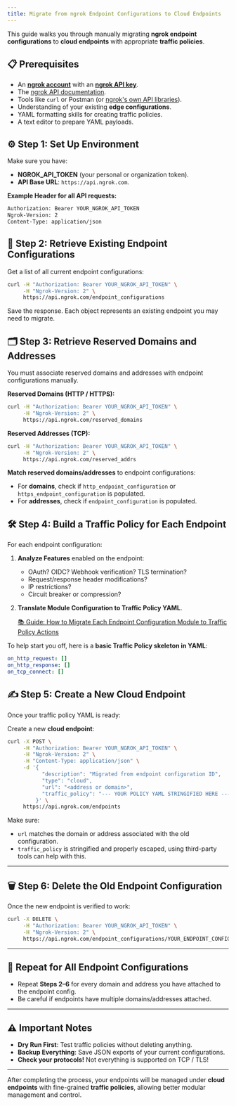 ```yaml
---
title: Migrate from ngrok Endpoint Configurations to Cloud Endpoints
---
```


This guide walks you through manually migrating **ngrok endpoint configurations** to **cloud endpoints** with appropriate **traffic policies**.

## 📋 Prerequisites

- An **[ngrok account](https://dashboard.ngrok.com)** with an **[ngrok API key](https://dashboard.ngrok.com/api-keys)**.
- The [ngrok API documentation](/api).
- Tools like `curl` or Postman (or [ngrok's own API libraries](/api/#client-libraries)).
- Understanding of your existing **edge configurations**.
- YAML formatting skills for creating traffic policies.
- A text editor to prepare YAML payloads.

## ⚙️ Step 1: Set Up Environment

Make sure you have:

- **NGROK_API_TOKEN** (your personal or organization token).
- **API Base URL**: `https://api.ngrok.com`.

**Example Header for all API requests:**

```bash
Authorization: Bearer YOUR_NGROK_API_TOKEN
Ngrok-Version: 2
Content-Type: application/json

```

## 🔎 Step 2: Retrieve Existing Endpoint Configurations

Get a list of all current endpoint configurations:

```bash
curl -H "Authorization: Bearer YOUR_NGROK_API_TOKEN" \
     -H "Ngrok-Version: 2" \
     https://api.ngrok.com/endpoint_configurations

```

Save the response. Each object represents an existing endpoint you may need to migrate.

## 🗂️ Step 3: Retrieve Reserved Domains and Addresses

You must associate reserved domains and addresses with endpoint configurations manually.

**Reserved Domains (HTTP / HTTPS):**

```bash
curl -H "Authorization: Bearer YOUR_NGROK_API_TOKEN" \
     -H "Ngrok-Version: 2" \
     https://api.ngrok.com/reserved_domains

```

**Reserved Addresses (TCP):**

```bash
curl -H "Authorization: Bearer YOUR_NGROK_API_TOKEN" \
     -H "Ngrok-Version: 2" \
     https://api.ngrok.com/reserved_addrs

```

**Match reserved domains/addresses** to endpoint configurations:

- For **domains**, check if `http_endpoint_configuration` or `https_endpoint_configuration` is populated.
- For **addresses**, check if `endpoint_configuration` is populated.

## 🛠️ Step 4: Build a Traffic Policy for Each Endpoint

For each endpoint configuration:

1. **Analyze Features** enabled on the endpoint:
   - OAuth? OIDC? Webhook verification? TLS termination?
   - Request/response header modifications?
   - IP restrictions?
   - Circuit breaker or compression?
2. **Translate Module Configuration to Traffic Policy YAML**.

   [📚 Guide: How to Migrate Each Endpoint Configuration Module to Traffic Policy Actions](/guides/migration/modules-to-traffic-policy-actions)

To help start you off, here is a **basic Traffic Policy skeleton in YAML**:

```yaml
on_http_request: []
on_http_response: []
on_tcp_connect: []
```

## ✍️ Step 5: Create a New Cloud Endpoint

Once your traffic policy YAML is ready:

Create a new **cloud endpoint**:

```bash
curl -X POST \
     -H "Authorization: Bearer YOUR_NGROK_API_TOKEN" \
     -H "Ngrok-Version: 2" \
     -H "Content-Type: application/json" \
     -d '{
           "description": "Migrated from endpoint configuration ID",
           "type": "cloud",
           "url": "<address or domain>",
           "traffic_policy": "--- YOUR POLICY YAML STRINGIFIED HERE ---"
         }' \
     https://api.ngrok.com/endpoints

```

Make sure:

- `url` matches the domain or address associated with the old configuration.
- `traffic_policy` is stringified and properly escaped, using third-party tools can help with this.

---

## 🗑️ Step 6: Delete the Old Endpoint Configuration

Once the new endpoint is verified to work:

```bash
curl -X DELETE \
     -H "Authorization: Bearer YOUR_NGROK_API_TOKEN" \
     -H "Ngrok-Version: 2" \
     https://api.ngrok.com/endpoint_configurations/YOUR_ENDPOINT_CONFIG_ID
```

---

## 🔁 Repeat for All Endpoint Configurations

- Repeat **Steps 2–6** for every domain and address you have attached to the endpoint config.
- Be careful if endpoints have multiple domains/addresses attached.

---

## ⚠️ Important Notes

- **Dry Run First**: Test traffic policies without deleting anything.
- **Backup Everything**: Save JSON exports of your current configurations.
- **Check your protocols!** Not everything is supported on TCP / TLS!

---



After completing the process, your endpoints will be managed under **cloud endpoints** with fine-grained **traffic policies**, allowing better modular management and control.
